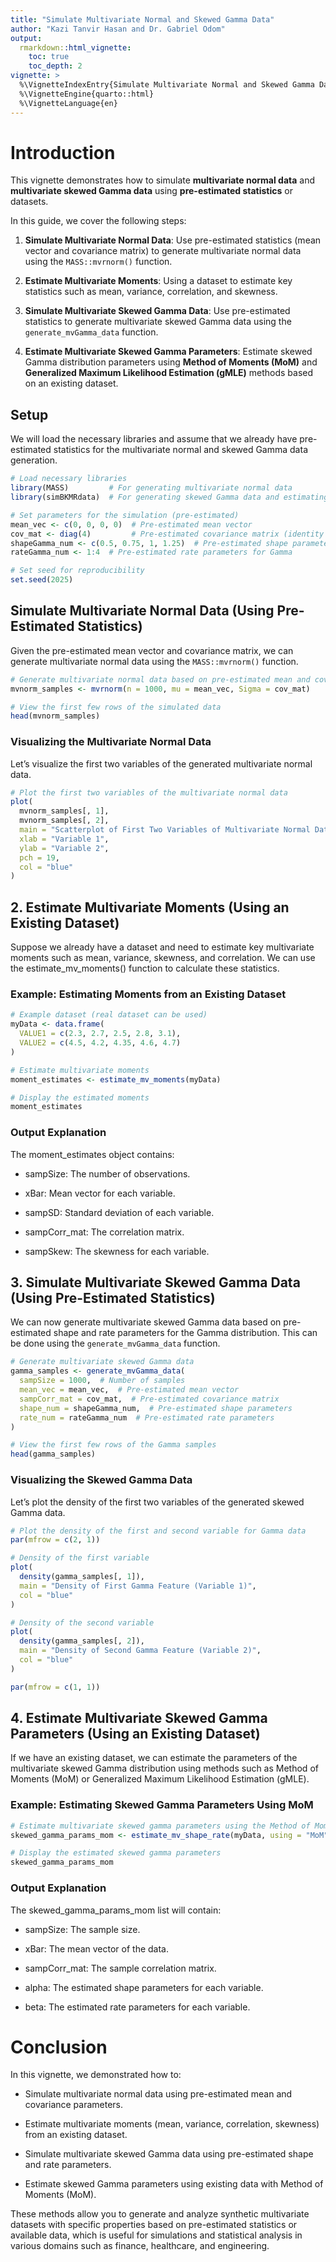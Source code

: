 ```yaml
---
title: "Simulate Multivariate Normal and Skewed Gamma Data"
author: "Kazi Tanvir Hasan and Dr. Gabriel Odom"
output: 
  rmarkdown::html_vignette:
    toc: true
    toc_depth: 2
vignette: >
  %\VignetteIndexEntry{Simulate Multivariate Normal and Skewed Gamma Data with Pre-Estimated Statistics}
  %\VignetteEngine{quarto::html}
  %\VignetteLanguage{en}
---
```




# Introduction

This vignette demonstrates how to simulate **multivariate normal data** and **multivariate skewed Gamma data** using **pre-estimated statistics** or datasets. 

In this guide, we cover the following steps:

1. **Simulate Multivariate Normal Data**: Use pre-estimated statistics (mean vector and covariance matrix) to generate multivariate normal data using the `MASS::mvrnorm()` function.

2. **Estimate Multivariate Moments**: Using a dataset to estimate key statistics such as mean, variance, correlation, and skewness.

3. **Simulate Multivariate Skewed Gamma Data**: Use pre-estimated statistics to generate multivariate skewed Gamma data using the `generate_mvGamma_data` function.

4. **Estimate Multivariate Skewed Gamma Parameters**: Estimate skewed Gamma distribution parameters using **Method of Moments (MoM)** and **Generalized Maximum Likelihood Estimation (gMLE)** methods based on an existing dataset.


## Setup

We will load the necessary libraries and assume that we already have pre-estimated statistics for the multivariate normal and skewed Gamma data generation.

```r
# Load necessary libraries
library(MASS)         # For generating multivariate normal data
library(simBKMRdata)  # For generating skewed Gamma data and estimating moments

# Set parameters for the simulation (pre-estimated)
mean_vec <- c(0, 0, 0, 0)  # Pre-estimated mean vector
cov_mat <- diag(4)         # Pre-estimated covariance matrix (identity matrix for simplicity)
shapeGamma_num <- c(0.5, 0.75, 1, 1.25)  # Pre-estimated shape parameters for Gamma
rateGamma_num <- 1:4  # Pre-estimated rate parameters for Gamma

# Set seed for reproducibility
set.seed(2025)
```


## Simulate Multivariate Normal Data (Using Pre-Estimated Statistics)

Given the pre-estimated mean vector and covariance matrix, we can generate multivariate normal data using the `MASS::mvrnorm()` function.

```r
# Generate multivariate normal data based on pre-estimated mean and covariance matrix
mvnorm_samples <- mvrnorm(n = 1000, mu = mean_vec, Sigma = cov_mat)

# View the first few rows of the simulated data
head(mvnorm_samples)
```


### Visualizing the Multivariate Normal Data

Let's visualize the first two variables of the generated multivariate normal data.

```r
# Plot the first two variables of the multivariate normal data
plot(
  mvnorm_samples[, 1], 
  mvnorm_samples[, 2], 
  main = "Scatterplot of First Two Variables of Multivariate Normal Data",
  xlab = "Variable 1", 
  ylab = "Variable 2", 
  pch = 19,
  col = "blue"
)
```


## 2. Estimate Multivariate Moments (Using an Existing Dataset)

Suppose we already have a dataset and need to estimate key multivariate moments such as mean, variance, skewness, and correlation. We can use the estimate_mv_moments() function to calculate these statistics.

### Example: Estimating Moments from an Existing Dataset

```r
# Example dataset (real dataset can be used)
myData <- data.frame(
  VALUE1 = c(2.3, 2.7, 2.5, 2.8, 3.1),
  VALUE2 = c(4.5, 4.2, 4.35, 4.6, 4.7)
)

# Estimate multivariate moments
moment_estimates <- estimate_mv_moments(myData)

# Display the estimated moments
moment_estimates
```


### Output Explanation

The moment_estimates object contains:

- sampSize: The number of observations.

- xBar: Mean vector for each variable.

- sampSD: Standard deviation of each variable.

- sampCorr_mat: The correlation matrix.

- sampSkew: The skewness for each variable.


## 3. Simulate Multivariate Skewed Gamma Data (Using Pre-Estimated Statistics)

We can now generate multivariate skewed Gamma data based on pre-estimated shape and rate parameters for the Gamma distribution. This can be done using the `generate_mvGamma_data` function.

```r
# Generate multivariate skewed Gamma data
gamma_samples <- generate_mvGamma_data(
  sampSize = 1000,  # Number of samples
  mean_vec = mean_vec,  # Pre-estimated mean vector
  sampCorr_mat = cov_mat,  # Pre-estimated covariance matrix
  shape_num = shapeGamma_num,  # Pre-estimated shape parameters
  rate_num = rateGamma_num  # Pre-estimated rate parameters
)

# View the first few rows of the Gamma samples
head(gamma_samples)
```

### Visualizing the Skewed Gamma Data

Let's plot the density of the first two variables of the generated skewed Gamma data.

```r
# Plot the density of the first and second variable for Gamma data
par(mfrow = c(2, 1))

# Density of the first variable
plot(
  density(gamma_samples[, 1]), 
  main = "Density of First Gamma Feature (Variable 1)", 
  col = "blue"
)

# Density of the second variable
plot(
  density(gamma_samples[, 2]), 
  main = "Density of Second Gamma Feature (Variable 2)", 
  col = "blue"
)

par(mfrow = c(1, 1))
```


## 4. Estimate Multivariate Skewed Gamma Parameters (Using an Existing Dataset)

If we have an existing dataset, we can estimate the parameters of the multivariate skewed Gamma distribution using methods such as Method of Moments (MoM) or Generalized Maximum Likelihood Estimation (gMLE).

### Example: Estimating Skewed Gamma Parameters Using MoM

```r
# Estimate multivariate skewed gamma parameters using the Method of Moments
skewed_gamma_params_mom <- estimate_mv_shape_rate(myData, using = "MoM")

# Display the estimated skewed gamma parameters
skewed_gamma_params_mom
```


### Output Explanation

The skewed_gamma_params_mom list will contain:

- sampSize: The sample size.

- xBar: The mean vector of the data.

- sampCorr_mat: The sample correlation matrix.

- alpha: The estimated shape parameters for each variable.

- beta: The estimated rate parameters for each variable.



# Conclusion

In this vignette, we demonstrated how to:

- Simulate multivariate normal data using pre-estimated mean and covariance parameters.

- Estimate multivariate moments (mean, variance, correlation, skewness) from an existing dataset.

- Simulate multivariate skewed Gamma data using pre-estimated shape and rate parameters.

- Estimate skewed Gamma parameters using existing data with Method of Moments (MoM).

These methods allow you to generate and analyze synthetic multivariate datasets with specific properties based on pre-estimated statistics or available data, which is useful for simulations and statistical analysis in various domains such as finance, healthcare, and engineering.

